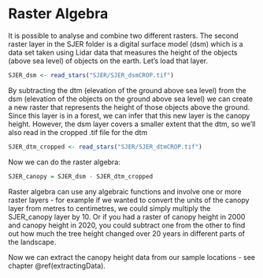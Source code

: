 # Raster Algebra {#rasterAlgebra}

It is possible to analyse and combine two different rasters. The second raster layer in the SJER folder is a digital surface model (dsm) which is a data set taken using Lidar data that measures the height of the objects (above sea level) of objects on the earth. Let's load that layer.

```r
SJER_dsm <- read_stars("SJER/SJER_dsmCROP.tif")
```

By subtracting the dtm (elevation of the ground above sea level) from the dsm (elevation of the objects on the ground above sea level) we can create a new raster that represents the height of those objects above the ground. Since this layer is in a forest, we can infer that this new layer is the canopy height. However, the dsm layer covers a smaller extent that the dtm, so we'll also read in the cropped .tif file for the dtm

```r
SJER_dtm_cropped <- read_stars("SJER/SJER_dtmCROP.tif")
```

Now we can do the raster algebra: 

```r
SJER_canopy = SJER_dsm - SJER_dtm_cropped
```

Raster algebra can use any algebraic functions and involve one or more raster layers - for example if we wanted to convert the units of the canopy layer from metres to centimetres, we could simply multiply the SJER_canopy layer by 10. Or if you had a raster of canopy height in 2000 and canopy height in 2020, you could subtract one from the other to find out how much the tree height changed over 20 years in different parts of the landscape. 

Now we can extract the canopy height data from our sample locations - see chapter  \@ref(extractingData). 
